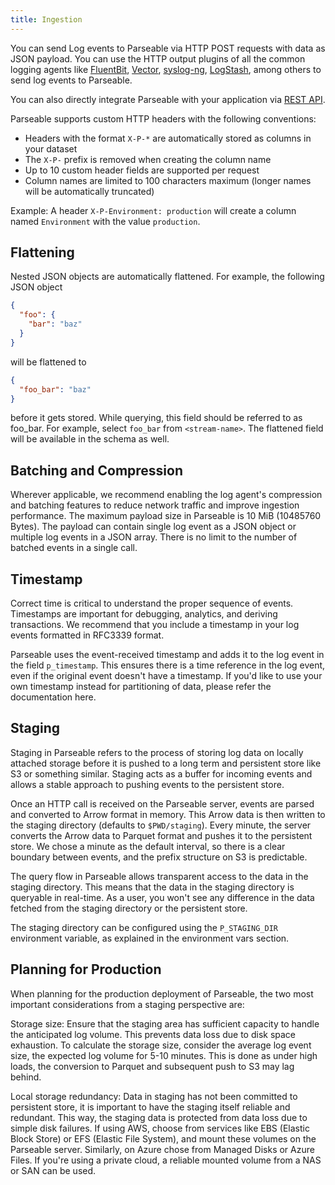 ```yaml
---
title: Ingestion
---
```


You can send Log events to Parseable via HTTP POST requests with data as JSON payload. You can use the HTTP output plugins of all the common logging agents like [FluentBit](/docs/datasource/log-agents/fluent-bit), [Vector](/docs/datasource/log-agents/vector), [syslog-ng](/docs/datasource/log-agents/syslog), [LogStash](/docs/datasource/log-agents/logstash), among others to send log events to Parseable.

You can also directly integrate Parseable with your application via [REST API](/docs/api/v1/ingest).

<Callout type="info">
Parseable supports custom HTTP headers with the following conventions:

- Headers with the format `X-P-*` are automatically stored as columns in your dataset
- The `X-P-` prefix is removed when creating the column name
- Up to 10 custom header fields are supported per request
- Column names are limited to 100 characters maximum (longer names will be automatically truncated)

Example: A header `X-P-Environment: production` will create a column named `Environment` with the value `production`.
</Callout>


## Flattening

Nested JSON objects are automatically flattened. For example, the following JSON object

```json
{
  "foo": {
    "bar": "baz"
  }
}
```

will be flattened to

```json
{
  "foo_bar": "baz"
}
```

before it gets stored. While querying, this field should be referred to as foo_bar. For example, select `foo_bar` from `<stream-name>`. The flattened field will be available in the schema as well.

## Batching and Compression

Wherever applicable, we recommend enabling the log agent's compression and batching features to reduce network traffic and improve ingestion performance. The maximum payload size in Parseable is 10 MiB (10485760 Bytes). The payload can contain single log event as a JSON object or multiple log events in a JSON array. There is no limit to the number of batched events in a single call.

## Timestamp

Correct time is critical to understand the proper sequence of events. Timestamps are important for debugging, analytics, and deriving transactions. We recommend that you include a timestamp in your log events formatted in RFC3339 format.

Parseable uses the event-received timestamp and adds it to the log event in the field `p_timestamp`. This ensures there is a time reference in the log event, even if the original event doesn't have a timestamp. If you'd like to use your own timestamp instead for partitioning of data, please refer the documentation here.

## Staging

Staging in Parseable refers to the process of storing log data on locally attached storage before it is pushed to a long term and persistent store like S3 or something similar. Staging acts as a buffer for incoming events and allows a stable approach to pushing events to the persistent store.

Once an HTTP call is received on the Parseable server, events are parsed and converted to Arrow format in memory. This Arrow data is then written to the staging directory (defaults to `$PWD/staging`). Every minute, the server converts the Arrow data to Parquet format and pushes it to the persistent store. We chose a minute as the default interval, so there is a clear boundary between events, and the prefix structure on S3 is predictable.

The query flow in Parseable allows transparent access to the data in the staging directory. This means that the data in the staging directory is queryable in real-time. As a user, you won't see any difference in the data fetched from the staging directory or the persistent store.

The staging directory can be configured using the `P_STAGING_DIR` environment variable, as explained in the environment vars section.

## Planning for Production

When planning for the production deployment of Parseable, the two most important considerations from a staging perspective are:

Storage size: Ensure that the staging area has sufficient capacity to handle the anticipated log volume. This prevents data loss due to disk space exhaustion. To calculate the storage size, consider the average log event size, the expected log volume for 5-10 minutes. This is done as under high loads, the conversion to Parquet and subsequent push to S3 may lag behind.

Local storage redundancy: Data in staging has not been committed to persistent store, it is important to have the staging itself reliable and redundant. This way, the staging data is protected from data loss due to simple disk failures. If using AWS, choose from services like EBS (Elastic Block Store) or EFS (Elastic File System), and mount these volumes on the Parseable server. Similarly, on Azure chose from Managed Disks or Azure Files. If you're using a private cloud, a reliable mounted volume from a NAS or SAN can be used.